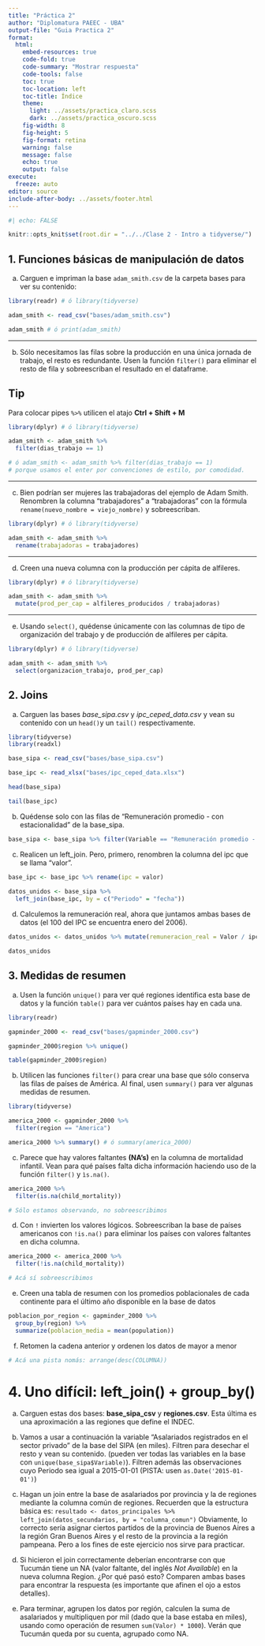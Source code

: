 ```yaml
---
title: "Práctica 2"
author: "Diplomatura PAEEC - UBA"
output-file: "Guia Practica 2" 
format:
  html:
    embed-resources: true
    code-fold: true
    code-summary: "Mostrar respuesta"
    code-tools: false
    toc: true
    toc-location: left
    toc-title: Índice
    theme:
      light: ../assets/practica_claro.scss
      dark: ../assets/practica_oscuro.scss
    fig-width: 8
    fig-height: 5
    fig-format: retina
    warning: false
    message: false
    echo: true
    output: false
execute:
  freeze: auto
editor: source
include-after-body: ../assets/footer.html
---
```


```r
#| echo: FALSE

knitr::opts_knit$set(root.dir = "../../Clase 2 - Intro a tidyverse/")
```

## 1. Funciones básicas de manipulación de datos

a)  Carguen e impriman la base `adam_smith.csv` de la carpeta bases para ver su contenido:

```r
library(readr) # ó library(tidyverse)

adam_smith <- read_csv("bases/adam_smith.csv")

adam_smith # ó print(adam_smith)
```

------------------------------------------------------------------------

b) Sólo necesitamos las filas sobre la producción en una única jornada de trabajo, el resto es redundante. Usen la función `filter()` para eliminar el resto de fila y sobreescriban el resultado en el dataframe.

::: {.callout-tip appearance="simple"}
## Tip
Para colocar pipes ` %>%` utilicen el atajo **Ctrl + Shift + M**
:::


```r
library(dplyr) # ó library(tidyverse)

adam_smith <- adam_smith %>%
  filter(dias_trabajo == 1)

# ó adam_smith <- adam_smith %>% filter(dias_trabajo == 1)
# porque usamos el enter por convenciones de estilo, por comodidad.
```

------------------------------------------------------------------------

c)  Bien podrían ser mujeres las trabajadoras del ejemplo de Adam Smith. Renombren la columna "trabajadores" a "trabajadoras" con la fórmula `rename(nuevo_nombre = viejo_nombre)` y sobreescriban.

```r
library(dplyr) # ó library(tidyverse)

adam_smith <- adam_smith %>%
  rename(trabajadoras = trabajadores)
```

------------------------------------------------------------------------

d)  Creen una nueva columna con la producción per cápita de alfileres.

```r
library(dplyr) # ó library(tidyverse)

adam_smith <- adam_smith %>%
  mutate(prod_per_cap = alfileres_producidos / trabajadoras)
```
------------------------------------------------------------------------

e)  Usando `select()`, quédense únicamente con las columnas de tipo de organización del trabajo y de producción de alfileres per cápita.

```r
library(dplyr) # ó library(tidyverse)

adam_smith <- adam_smith %>%
  select(organizacion_trabajo, prod_per_cap)
```

## 2. Joins

a) Carguen las bases *base_sipa.csv* y *ipc_ceped_data.csv* y vean su contenido con un `head()`y un `tail()` respectivamente.

```r
library(tidyverse)
library(readxl)

base_sipa <- read_csv("bases/base_sipa.csv")

base_ipc <- read_xlsx("bases/ipc_ceped_data.xlsx")

head(base_sipa)

tail(base_ipc)
```

b) Quédense solo con las filas de "Remuneración promedio - con estacionalidad" de la base_sipa.

```r
base_sipa <- base_sipa %>% filter(Variable == "Remuneración promedio - con estacionalidad")
```


c) Realicen un left_join. Pero, primero, renombren la columna del ipc que se llama "valor".

```r
base_ipc <- base_ipc %>% rename(ipc = valor)
  
datos_unidos <- base_sipa %>% 
  left_join(base_ipc, by = c("Periodo" = "fecha"))
```

d) Calculemos la remuneración real, ahora que juntamos ambas bases de datos (el 100 del IPC se encuentra enero del 2006).

```r
datos_unidos <- datos_unidos %>% mutate(remuneracion_real = Valor / ipc)

datos_unidos
```


## 3. Medidas de resumen

a) Usen la función `unique()` para ver qué regiones identifica esta base de datos y la función `table()` para ver cuántos países hay en cada una.

```r
library(readr)

gapminder_2000 <- read_csv("bases/gapminder_2000.csv")

gapminder_2000$region %>% unique()

table(gapminder_2000$region)
```


b)   Utilicen las funciones `filter()` para crear una base que sólo conserva las filas de países de América. Al final, usen `summary()` para ver algunas medidas de resumen.

```r
library(tidyverse)

america_2000 <- gapminder_2000 %>%
  filter(region == "America")

america_2000 %>% summary() # ó summary(america_2000)
```

c)  Parece que hay valores faltantes **(NA's)** en la columna de mortalidad infantil. Vean para qué países falta dicha información haciendo uso de la función `filter()` y `ìs.na()`.

```r
america_2000 %>% 
  filter(is.na(child_mortality))

# Sólo estamos observando, no sobreescribimos
```

d) Con `!` invierten los valores lógicos. Sobreescriban la base de países americanos con `!is.na()` para eliminar los países con valores faltantes en dicha columna.

```r
america_2000 <- america_2000 %>% 
  filter(!is.na(child_mortality))

# Acá sí sobreescribimos
```

e) Creen una tabla de resumen con los promedios poblacionales de cada continente para el último año disponible en la base de datos

```r
poblacion_por_region <- gapminder_2000 %>%
  group_by(region) %>%
  summarize(poblacion_media = mean(population))
```

f) Retomen la cadena anterior y ordenen los datos de mayor a menor

```r
# Acá una pista nomás: arrange(desc(COLUMNA))
```

# 4. Uno difícil: left_join() + group_by()

a) Carguen estas dos bases: **base_sipa_csv** y **regiones.csv**. Esta última es una aproximación a las regiones que define el INDEC.

b) Vamos a usar a continuación la variable "Asalariados registrados en el sector privado" de la base del SIPA (en miles). Filtren para desechar el resto y vean su contenido. (pueden ver todas las variables en la base con `unique(base_sipa$Variable)`). Filtren además las observaciones cuyo Periodo sea igual a 2015-01-01 (PISTA: usen `as.Date('2015-01-01')`)

c) Hagan un join entre la base de asalariados por provincia y la de regiones mediante la columna común de regiones. Recuerden que la estructura básica es: `resultado <- datos_principales %>% left_join(datos_secundarios, by = "columna_comun")` [Obviamente, lo correcto sería asignar ciertos partidos de la provincia de Buenos Aires a la región Gran Buenos Aires y el resto de la provincia a la región pampeana. Pero a los fines de este ejercicio nos sirve para practicar.]{.aside}

d) Si hicieron el join correctamente deberían encontrarse con que Tucumán tiene un NA (valor faltante, del inglés *Not Available*) en la nueva columna Region. ¿Por qué pasó esto? Comparen ambas bases para encontrar la respuesta (es importante que afinen el ojo a estos detalles).

e) Para terminar, agrupen los datos por región, calculen la suma de asalariados y multipliquen por mil (dado que la base estaba en miles), usando como operación de resumen `sum(Valor) * 1000`). Verán que Tucumán queda por su cuenta, agrupado como NA.

